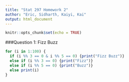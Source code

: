 ```yaml
---
title: "Stat 297 Homework 2"
author: "Eric, Sidharth, Kaiyi, Kai"
output: html_document
---
```


```r
knitr::opts_chunk$set(echo = TRUE)
```

###Question 1: Fizz Buzz
```r
for (i in 1:100) {
  if (i %% 3 == 0 & i %% 5 == 0) {print("Fizz Buzz")}
  else if (i %% 3 == 0) {print("Fizz")}
  else if (i %% 5 == 0) {print("Buzz")}
  else print(i)
}
```

